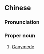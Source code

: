 {{also|木卫三}}
==Chinese==
{{zh-forms|s=木卫三}}

===Pronunciation===
{{zh-pron
|m=Mùwèisān
|cat=pn
}}

===Proper noun===
{{zh-proper noun}}

# {{lb|zh|astronomy}} [[Ganymede]]